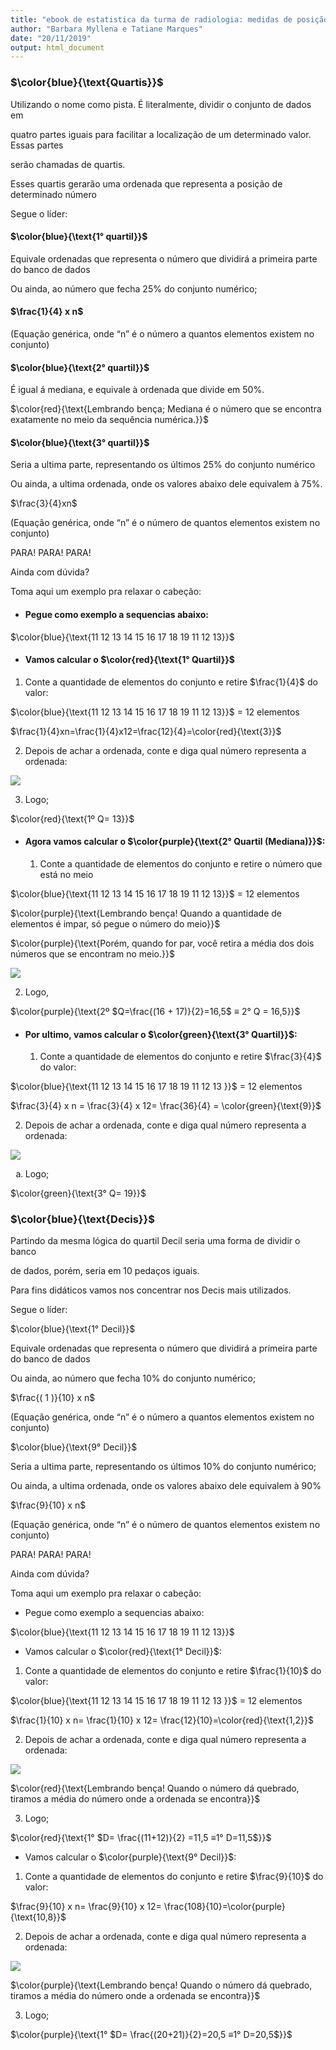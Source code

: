 ```yaml
---
title: "ebook de estatistica da turma de radiologia: medidas de posição"
author: "Barbara Myllena e Tatiane Marques"
date: "20/11/2019"
output: html_document
---
```


### $\color{blue}{\text{Quartis}}$

Utilizando o nome como pista. É literalmente, dividir o conjunto de dados em

quatro partes iguais para facilitar a localização de um determinado valor. Essas partes

serão chamadas de quartis.

Esses quartis gerarão uma ordenada que representa a posição de determinado número

Segue o líder:

#### $\color{blue}{\text{1° quartil}}$

Equivale ordenadas que representa o número que dividirá a primeira parte do banco de dados

Ou ainda, ao número que fecha 25% do conjunto numérico;

#### $\frac{1}{4} x n$

(Equação genérica, onde “n” é o número a quantos elementos existem no conjunto)

#### $\color{blue}{\text{2° quartil}}$

É igual á mediana, e equivale à ordenada que divide em 50%.

$\color{red}{\text{Lembrando bença; Mediana é o número que se encontra exatamente no meio da sequência numérica.}}$

#### $\color{blue}{\text{3° quartil}}$

Seria a ultima parte, representando os últimos 25% do conjunto numérico

Ou ainda, a ultima ordenada, onde os valores abaixo dele equivalem à 75%. 

$\frac{3}{4}xn$

(Equação genérica, onde “n” é o número de quantos elementos existem no conjunto)

PARA! PARA! PARA!

Ainda com dúvida?

Toma aqui um exemplo pra relaxar o cabeção:

*	#### Pegue como exemplo a sequencias abaixo:

$\color{blue}{\text{11 12 13 14 15 16 17 18 19 11 12 13}}$

*	#### Vamos calcular o $\color{red}{\text{1° Quartil}}$

   1. Conte a quantidade de elementos do conjunto e retire $\frac{1}{4}$ do valor:

$\color{blue}{\text{11 12 13 14 15 16 17 18 19 11 12 13}}$ = 12 elementos


$\frac{1}{4}xn=\frac{1}{4}x12=\frac{12}{4}=\color{red}{\text{3}}$

  2.	Depois de achar a ordenada, conte e diga qual número representa a ordenada:

![](C:\Users\EHS\Desktop\ebook estatistica radiologia\imagens\mdpimg1.png)

  3. Logo;
  
  $\color{red}{\text{1º Q= 13}}$

* #### Agora vamos calcular o $\color{purple}{\text{2° Quartil (Mediana)}}$:

  1.	Conte a quantidade de elementos do conjunto e retire o número que está no meio

$\color{blue}{\text{11 12 13 14 15 16 17 18 19 11 12 13}}$ = 12 elementos

$\color{purple}{\text{Lembrando bença! Quando a quantidade de elementos é impar, só pegue o número do meio}}$

$\color{purple}{\text{Porém, quando for par, você retira a média dos dois números que se encontram no meio.}}$

![](C:\Users\EHS\Desktop\ebook estatistica radiologia\imagens\mdpimg2.png)

  2. Logo,

$\color{purple}{\text{2º $Q=\frac{(16 + 17)}{2}=16,5$ ≡ 2° Q = 16,5}}$

* ####	Por ultimo, vamos calcular o $\color{green}{\text{3° Quartil}}$:

	1. Conte a quantidade de elementos do conjunto e retire $\frac{3}{4}$ do valor:

$\color{blue}{\text{11 12 13 14 15 16 17 18 19 11 12 13 }}$ = 12 elementos

$\frac{3}{4} x n = \frac{3}{4} x 12= \frac{36}{4} = \color{green}{\text{9}}$

  2.	Depois de achar a ordenada, conte e diga qual número representa a ordenada:

![](C:\Users\EHS\Desktop\ebook estatistica radiologia\imagens\mdpimg3.png)

a.	Logo;

$\color{green}{\text{3° Q= 19}}$

### $\color{blue}{\text{Decis}}$

Partindo da mesma lógica do quartil Decil seria uma forma de dividir o banco

de dados, porém, seria em 10 pedaços iguais. 

Para fins didáticos vamos nos concentrar nos Decis mais utilizados.

Segue o líder:

$\color{blue}{\text{1° Decil}}$

Equivale ordenadas que representa o número que dividirá a primeira parte do banco de dados

Ou ainda, ao número que fecha 10% do conjunto numérico;

$\frac{( 1 )}{10} x n$

(Equação genérica, onde “n” é o número a quantos elementos existem no conjunto)

$\color{blue}{\text{9° Decil}}$

Seria a ultima parte, representando os últimos 10% do conjunto numérico;

Ou ainda, a ultima ordenada, onde os valores abaixo dele equivalem à  90%

$\frac{9}{10} x n$

(Equação genérica, onde “n” é o número de quantos elementos existem no conjunto)

PARA! PARA! PARA!

Ainda com dúvida?

Toma aqui um exemplo pra relaxar o cabeção:

* Pegue como exemplo a sequencias abaixo:

$\color{blue}{\text{11 12 13 14 15 16 17 18 19 11 12 13}}$

   + Vamos calcular o $\color{red}{\text{1° Decil}}$:

  1. Conte a quantidade de elementos do conjunto e retire $\frac{1}{10}$ do valor:

$\color{blue}{\text{11 12 13 14 15 16 17 18 19 11 12 13 }}$ = 12 elementos

$\frac{1}{10}  x n=   \frac{1}{10}  x 12=  \frac{12}{10}=\color{red}{\text{1,2}}$

2.	Depois de achar a ordenada, conte e diga qual número representa a ordenada:

![](C:\Users\EHS\Desktop\ebook estatistica radiologia\imagens\mdpimg4.png)

$\color{red}{\text{Lembrando bença! Quando o número dá quebrado, tiramos a média do número onde a ordenada se encontra}}$

3.	Logo;

$\color{red}{\text{1° $D= \frac{(11+12)}{2} =11,5 ≡1° D=11,5$}}$

*	Vamos calcular o $\color{purple}{\text{9° Decil}}$:

1. Conte a quantidade de elementos do conjunto e retire $\frac{9}{10}$ do valor:

$\frac{9}{10}  x n=   \frac{9}{10}  x 12=  \frac{108}{10}=\color{purple}{\text{10,8}}$

2.	Depois de achar a ordenada, conte e diga qual número representa a ordenada:

![](C:\Users\EHS\Desktop\ebook estatistica radiologia\imagens\mdpimg5.png)

$\color{purple}{\text{Lembrando bença! Quando o número dá quebrado, tiramos a média do número onde a ordenada se encontra}}$

3. Logo;

$\color{purple}{\text{1° $D=  \frac{(20+21)}{2}=20,5 ≡1° D=20,5$}}$














